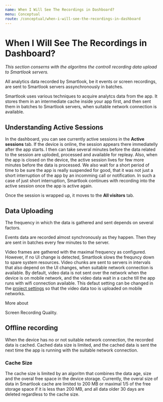 ```yaml
---
name: When I Will See The Recordings in Dashboard?
menu: Conceptual
route: /conceptual/when-i-will-see-the-recordings-in-dashboard
---
```



# When I Will See The Recordings in Dashboard?

*This section conserns with the algoritms the controll recording data upload to Smartlook servers.*

<Alert kind="important">
All analytics data recorded by Smartlook, be it events or screen recordings, are sent to Smartlook servers assynchronously in batches.
</Alert>

Smartlook uses various techniques to acquire analytcs data from the app. It stores them in an intermediate cache inside your app first, and then sent them in batches to Smartlook servers, when suitable network connection is available.

## Understanding Active Sessions

In the dashboard, you can see currently active sessions in the **Active sessions** tab. If the device is online, the session appears there immediatelly after the app starts. I then can take several minutes before the data related to the session are uploded, processed and available for repleay. Also, when the app is closed on the device, the active session lives for few more minutes before the data is processed. We also wait for a short period of time to be sure the app is really suspended for good, that it was not just a short interruption of the app by an incomming call or notification. In such a case of just short interruption, Smartlook continues with recording into the active session once the app is active again.

Once the session is wrapped up, it moves to the **All visitors** tab. 

## Data Uploading

The frequency in which the data is gathered and sent depends on several factors. 

Events data are recorded almost synchronously as they happen. Then they are sent in batches every few minutes to the server.

Video frames are gathered with the maximal frequency as configured. However, if no UI change is detected, Smartlook slows the frequncy down to spare system resources. Video chunks are sent to servers in intervals that also depend on the UI changes, when suitable network connection is available. By default, video data is not sent over the network when the device is on mobile network, and the video data wait in a cache till the app runs with wifi connection available. This defaut setting can be changed in the [project settings](https://app.smartlook.com/settings/projects) so that the video data too is uploaded on mobile networks.

More about 

<Link to="/conceptual/screen-recording.quality/">Screen Recording Quality</Link>.

## Offline recording

When the device has no or not suitable network connection, the recorded data is cached. Cached data size is limited, and the cached data is sent the next time the app is running with the suitable network connection.

### Cache Size

The cache size is limited by an algoritm that combines the data age, size and the overal free space in the device storage. Currently, the overal size of data in Smartlook cache are limited to 200 MB or maximal 1/5 of the free storage space if it is less than 200 MB, and all data older 30 days are deleted regardless to the cache size.
